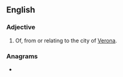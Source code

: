 {{also|veronese}}
==English==

===Adjective===
{{en-adj}}

# Of, from or relating to the city of [[Verona]].

===Anagrams===
* {{anagrams|en|overseen}}